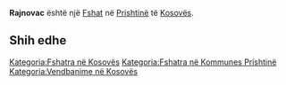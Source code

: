 {{Fshat në Kosovës
 | Emri                = Rajnovac
| sqi_V_name = Rainoc
| sqi_V_FULL_NAME_RO = Rainoc
| sqi_V_FULL_NAME_ND_RO = Rainoc
| sqi_V_SORT_NAME_RG = RAINOC
| sqi_V_FULL_NAME_RG = Rainoc
| sqi_V_FULL_NAME_ND_RG = Rainoc
| srp_N_name = Rajnovac
| srp_N_FULL_NAME_RO = Rajnovac
| srp_N_FULL_NAME_ND_RO = Rajnovac
| srp_N_SORT_NAME_RG = RAJNOVAC
| srp_N_FULL_NAME_RG = Rajnovac
| srp_N_FULL_NAME_ND_RG = Rajnovac
| srp_V_name = Rainovac
| srp_V_FULL_NAME_RO = Rainovac
| srp_V_FULL_NAME_ND_RO = Rainovac
| srp_V_SORT_NAME_RG = RAINOVAC
| srp_V_FULL_NAME_RG = Rainovac
| srp_V_FULL_NAME_ND_RG = Rainovac

 | Emri (Rasa dhanore) = 
 | Figura              = 
 | Shteti              = Kosovo
 | Komuna              = Prishtinë
 | Kodi postar         = 
 | Sipërfaqja          = 

 | Popullsia           = 

 | Regj. i popullsisë  = 
 | Dend. e popullsisë  = 
 | Faqja zyrtare       = 
 <!--- Koordinatat ----> 
 | Gjerësia            = 42.613056
 | Gjatësia            = 21.334722
 | Lartësia            = 
}}
'''Rajnovac''' është një [[Fshat]] në [[Prishtinë]] të [[Kosovës]].

<!-- == Gjeografia == -->
<!-- == Historia == -->
<!-- == Demografia == -->
== Shih edhe ==
{{Komuna Prishtinë}}
{{Kosovo-Administrata-Cung}}

[[Kategoria:Fshatra në Kosovës]]
[[Kategoria:Fshatra në Kommunes Prishtinë]]
[[Kategoria:Vendbanime në Kosovës]]
